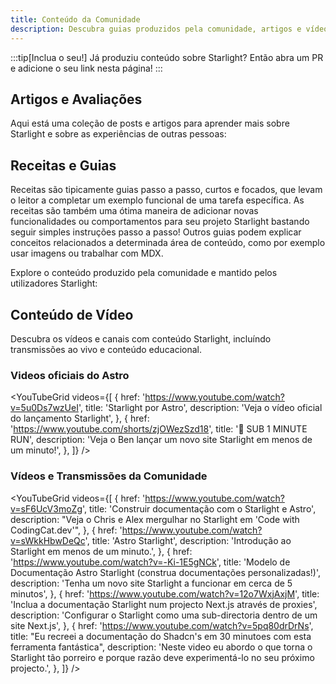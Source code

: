 ```yaml
---
title: Conteúdo da Comunidade
description: Descubra guias produzidos pela comunidade, artigos e vídeos para ajudar a aprender e construir com o Starlight!
---
```


:::tip[Inclua o seu!]
Já produziu conteúdo sobre Starlight?
Então abra um PR e adicione o seu link nesta página!
:::


## Artigos e Avaliações

Aqui está uma coleção de posts e artigos para aprender mais sobre Starlight e sobre as experiências de outras pessoas:

<CardGrid>
	<LinkCard
		href="https://devm.io/open-source/starlight-astro"
		title="Geração de Site Estático com Starlight"
		description="'Nenhuma ideia é tão grande ou pequena ao projetar componentes' — uma entrevista com Chris Swithinbank, Líder Starlight"
	/>
	<LinkCard
		href="https://frontendatscale.com/blog/hybrid-frontend-architecture/"
		title="Arquitetura Frontend Híbrida com Astro e Starlight"
		description="Maxi Ferreira e Ben Holmes constroem um site de documentação com Starlight, TinaCMS, e um Playground de API interativo com autenticação."
	/>
	<LinkCard
		href="https://www.olets.dev/posts/comparing-docs-site-builders-vuepress-vs-starlight/"
		title="Comparando construtores de site de documentação: VuePress vs Starlight"
		description="Como estes dois frameworks se comparam?"
	/>
</CardGrid>

## Receitas e Guias

Receitas são tipicamente guias passo a passo, curtos e focados, que levam o leitor a completar um exemplo funcional de uma tarefa específica.
As receitas são também uma ótima maneira de adicionar novas funcionalidades ou comportamentos para seu projeto Starlight bastando seguir simples instruções passo a passo!
Outros guias podem explicar conceitos relacionados a determinada área de conteúdo, como por exemplo usar imagens ou trabalhar com MDX.

Explore o conteúdo produzido pela comunidade e mantido pelos utilizadores Starlight:

<CardGrid>
	<LinkCard
		href="https://www.webpro.nl/scraps/versioned-docs-with-starlight-and-vercel"
		title="Documentação versionada com Starlight e Vercel"
		description="Um guia para implementar versões separadas da documentação para cada versão principal de um projeto"
	/>
	<LinkCard
		href="https://hideoo.dev/notes/starlight-heading-links"
		title="Adicione links em cabeçalhos Starlight"
		description="Um guia sobre como usar um plugin rehype para criar links para seções específicas da sua documentação"
	/>
	<LinkCard
		href="https://blog.otterlord.dev/posts/starlight-sponsors/"
		title="Adicione patrocinadores para seu site Starlight"
		description="Um guia sobre implementar um componente de patrocinadores personalizado na barra lateral da sua documentação"
	/>
	<LinkCard
		href="https://hideoo.dev/notes/starlight-og-images"
		title="Adicione imagens Open Graph a Starlight"
		description="Um guia para gerar imagens sociais e as metatags correspondentes para as suas páginas"
	/>
	<LinkCard
		href="https://hideoo.dev/notes/starlight-third-party-icon-sets"
		title="Use ícones de terceiros em Starlight"
		description="Um guia sobre como usar unplugin-icons para expandir a seleção de ícones disponíveis para Starlight"
	/>
	<LinkCard
		href="https://hideoo.dev/notes/starlight-custom-html-head"
		title="Edite o elemento HTML head de páginas Starlight"
		description="Aprenda sobre como adicionar conteúdo como fontes, scripts e web analytics"
	/>
	<LinkCard
		href="https://dev.to/mrrobot/publishing-documentation-with-astro-starlight-691"
		title="Publicando documentação com Astro Starlight"
		description="Começando com a documentação Starlight"
	/>
	<LinkCard
		href="https://events-3bg.pages.dev/jotter/starlight/guide/"
		title="Ativar Transições de Vistas"
		description="Obtenha o aspecto de SPA com o suporte às transições de vistas do Bag of Tricks’"
	/>
	<LinkCard
		href="https://jamcomments.com/posts/structured-data-with-starlight"
		title="Acrescentar Dados Estructurados a páginas do Starlight"
		description="Aprenda a construir dados dinâmicos estructurados JSON-LD para as suas páginas de documentação."
	/>
</CardGrid>

## Conteúdo de Vídeo

Descubra os vídeos e canais com conteúdo Starlight, incluíndo transmissões ao vivo e conteúdo educacional.


### Videos oficiais do Astro

<YouTubeGrid
	videos={[
		{
			href: 'https://www.youtube.com/watch?v=5u0Ds7wzUeI',
			title: 'Starlight por Astro',
			description: 'Veja o vídeo oficial do lançamento Starlight',
		},
		{
			href: 'https://www.youtube.com/shorts/zjOWezSzd18',
			title: '🌟 SUB 1 MINUTE RUN',
			description:
				'Veja o Ben lançar um novo site Starlight em menos de um minuto!',
		},
	]}
/>

### Vídeos e Transmissões da Comunidade

<YouTubeGrid
	videos={[
		{
			href: 'https://www.youtube.com/watch?v=sF6UcV3moZg',
			title: 'Construir documentação com o Starlight e Astro',
			description:
				"Veja o Chris e Alex mergulhar no Starlight em 'Code with CodingCat.dev'",
		},
		{
			href: 'https://www.youtube.com/watch?v=sWkkHbwDeQc',
			title: 'Astro Starlight',
			description: 'Introdução ao Starlight em menos de um minuto.',
		},
		{
			href: 'https://www.youtube.com/watch?v=-Ki-1E5gNCk',
			title:
				'Modelo de Documentação Astro Starlight (construa documentações personalizadas!)',
			description:
				'Tenha um novo site Starlight a funcionar em cerca de 5 minutos',
		},
		{
			href: 'https://www.youtube.com/watch?v=12o7WxjAxjM',
			title:
				'Inclua a documentação Starlight num projecto Next.js através de proxies',
			description:
				'Configurar o Starlight como uma sub-directoria dentro de um site Next.js',
		},
		{
			href: 'https://www.youtube.com/watch?v=5pq80drDrNs',
			title:
				"Eu recreei a documentação do Shadcn's em 30 minutoes com esta ferramenta fantástica",
			description:
				'Neste video eu abordo o que torna o Starlight tão porreiro e porque razão deve experimentá-lo no seu próximo projecto.',
		},
	]}
/>
